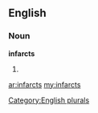 ==English==

===Noun===
'''infarcts'''

# {{plural of|[[infarct]]}}

[[Category:English plurals]]

[[ar:infarcts]]
[[my:infarcts]]
